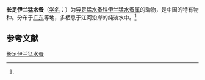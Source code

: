 {{Speciesbox
| name = 长足伊兰猛水蚤
| status = 
| status_system = 
| image = 
| genus = Elaphoidella
| species = superpedalis
| authority = (Shen et Tai, 1964)<ref name='id12528'>{{cite web| url =http://www.bioinfo.cn/db05/BjdwSpecies.php?action=view&id=12528| title =长足伊兰猛水蚤| work =《中国动物物种编目数据库》| publisher =中国科学院微生物研究所| author =中国科学院动物研究所| accessdate =2009-04-28| deadurl =yes| archiveurl =https://web.archive.org/web/20160305082347/http://www.bioinfo.cn/db05/BjdwSpecies.php?action=view&id=12528| archivedate =2016-03-05}}</ref>
}}

'''长足伊兰猛水蚤'''（[[学名|学名]]：{{lang|la|''Elaphoidella superpedalis''}}）为[[异足猛水蚤科|异足猛水蚤科]][[伊兰猛水蚤属|伊兰猛水蚤属]]的动物，是中国的特有物种。分布于[[广东|广东]]等地，多栖息于江河沿岸的纯淡水中。<ref name='id12528'/>

== 参考文献 ==
{{reflist}}

{{Wikispecies|Elaphoidella superpedalis}}
{{Taxonbar|from=Q13604454}}

[[Category:伊兰猛水蚤属|长足伊兰猛水蚤]]


{{节肢动物小作品}}